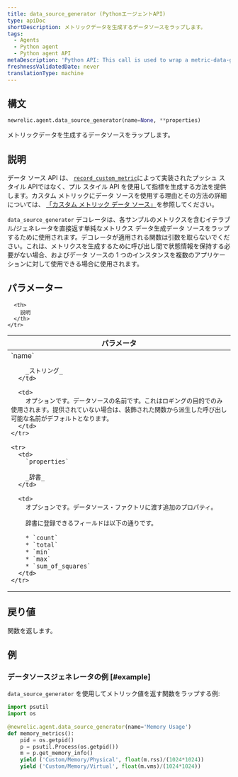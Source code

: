 ```yaml
---
title: data_source_generator (PythonエージェントAPI)
type: apiDoc
shortDescription: メトリックデータを生成するデータソースをラップします。
tags:
  - Agents
  - Python agent
  - Python agent API
metaDescription: 'Python API: This call is used to wrap a metric-data-generating data source.'
freshnessValidatedDate: never
translationType: machine
---
```


## 構文

```py
newrelic.agent.data_source_generator(name=None, **properties)
```

メトリックデータを生成するデータソースをラップします。

## 説明

[](/docs/agents/python-agent/supported-features/python-custom-metrics#push-versus-pull-interfaces)データ ソース API は、 [`record_custom_metric`](/docs/agents/python-agent/python-agent-api/record_custom_metric)によって実装されたプッシュ スタイル APIではなく、プル スタイル API を使用して指標を生成する方法を提供します。カスタム メトリックにデータ ソースを使用する理由とその方法の詳細については、 [「カスタム メトリック データ ソース」](/docs/agents/python-agent/supported-features/python-custom-metrics#custom-metric-data-sources)を参照してください。

`data_source_generator` デコレータは、各サンプルのメトリクスを含むイテラブル/ジェネレータを直接返す単純なメトリクス データ生成データ ソースをラップするために使用されます。デコレータが適用される関数は引数を取らないでください。これは、メトリクスを生成するために呼び出し間で状態情報を保持する必要がない場合、およびデータ ソースの 1 つのインスタンスを複数のアプリケーションに対して使用できる場合に使用されます。

## パラメーター

<table>
  <thead>
    <tr>
      <th width="25%">
        パラメータ
      </th>

      <th>
        説明
      </th>
    </tr>
  </thead>

  <tbody>
    <tr>
      <td>
        `name`

        _ストリング_
      </td>

      <td>
        オプションです。データソースの名前です。これはロギングの目的でのみ使用されます。提供されていない場合は、装飾された関数から派生した呼び出し可能な名前がデフォルトとなります。
      </td>
    </tr>

    <tr>
      <td>
        `properties`

        _辞書_
      </td>

      <td>
        オプションです。データソース・ファクトリに渡す追加のプロパティ。

        辞書に登録できるフィールドは以下の通りです。

        * `count`
        * `total`
        * `min`
        * `max`
        * `sum_of_squares`
      </td>
    </tr>
  </tbody>
</table>

## 戻り値

関数を返します。

## 例

### データソースジェネレータの例 [#example]

`data_source_generator` を使用してメトリック値を返す関数をラップする例:

```py
import psutil
import os
 
@newrelic.agent.data_source_generator(name='Memory Usage')
def memory_metrics():
    pid = os.getpid()
    p = psutil.Process(os.getpid())
    m = p.get_memory_info()
    yield ('Custom/Memory/Physical', float(m.rss)/(1024*1024))
    yield ('Custom/Memory/Virtual', float(m.vms)/(1024*1024))
```